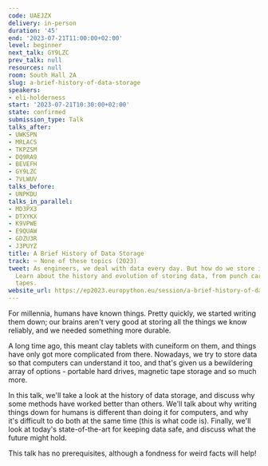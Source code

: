 ```yaml
---
code: UAEJZX
delivery: in-person
duration: '45'
end: '2023-07-21T11:00:00+02:00'
level: beginner
next_talk: GY9LZC
prev_talk: null
resources: null
room: South Hall 2A
slug: a-brief-history-of-data-storage
speakers:
- eli-holderness
start: '2023-07-21T10:30:00+02:00'
state: confirmed
submission_type: Talk
talks_after:
- UWKSPN
- MRLACS
- TKPZSM
- DQ9RA9
- BEVEFH
- GY9LZC
- 7VLWUV
talks_before:
- UNPKDU
talks_in_parallel:
- MD3PX3
- DTXYKX
- K9VPWE
- E9QUAW
- GDZU3R
- J3PUYZ
title: A Brief History of Data Storage
track: ~ None of these topics (2023)
tweet: As engineers, we deal with data every day. But how do we store it, and why?
  Learn about the history and evolution of storing data, from punch cards to magnetic
  tapes.
website_url: https://ep2023.europython.eu/session/a-brief-history-of-data-storage
---
```


For millennia, humans have known things. Pretty quickly, we started writing them down; our brains aren't very good at storing all the things we know reliably, and we needed something more durable.

A long time ago, this meant clay tablets with cuneiform on them, and things have only got more complicated from there. Nowadays, we try to store data so that computers can understand it too, and that's given us a bewildering array of options - portable hard drives, magnetic tape storage and so much more.

In this talk, we'll take a look at the history of data storage, and discuss why some methods have worked better than others. We'll talk about why writing things down for humans is different than doing it for computers, and why it's difficult to do both at the same time (this is what code is). Finally, we'll look at today's state-of-the-art for keeping data safe, and discuss what the future might hold.

This talk has no prerequisites, although a fondness for weird facts will help!